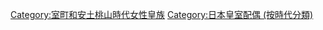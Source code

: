 [[Category:室町和安土桃山時代女性皇族|Category:室町和安土桃山時代女性皇族]]
[[Category:日本皇室配偶_(按時代分類)|Category:日本皇室配偶 (按時代分類)]]